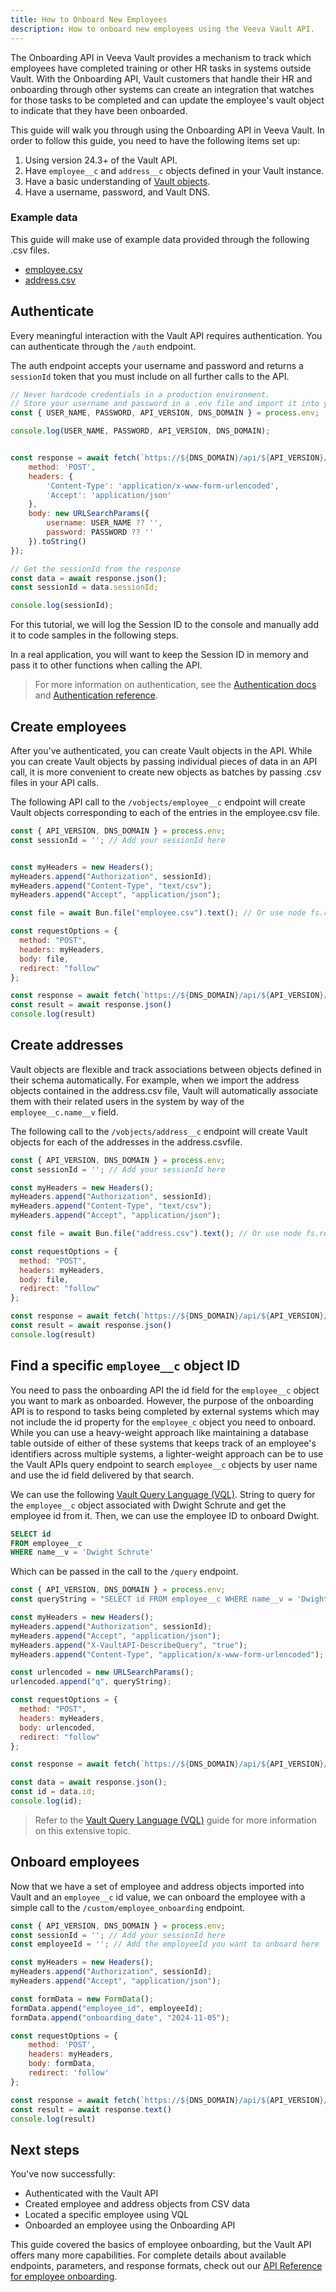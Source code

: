 ```yaml
---
title: How to Onboard New Employees
description: How to onboard new employees using the Veeva Vault API.
---
```


The Onboarding API in Veeva Vault provides a mechanism to track which employees have completed training or other HR tasks in systems outside Vault. With the Onboarding API, Vault customers that handle their HR and onboarding through other systems can create an integration that watches for those tasks to be completed and can update the employee's vault object to indicate that they have been onboarded.

This guide will walk you through using the Onboarding API in Veeva Vault. In order to follow this guide, you need to have the following items set up:

1. Using version 24.3+ of the Vault API.
2. Have `employee__c` and `address__c` objects defined in your Vault instance.
3. Have a basic understanding of [Vault objects](https://platform.veevavault.help/en/lr/15298/).
4. Have a username, password, and Vault DNS.

### Example data
This guide will make use of example data provided through the following .csv files.
- [employee.csv](/employee.csv)
- [address.csv](/address.csv)

<Steps>
<Step> 
 
## Authenticate
Every meaningful interaction with the Vault API requires authentication. You can authenticate through the `/auth` endpoint.

The auth endpoint accepts your username and password and returns a `sessionId` token that you must include on all further calls to the API.

```js
// Never hardcode credentials in a production environment.
// Store your username and password in a .env file and import it into your application using the process.env value.
const { USER_NAME, PASSWORD, API_VERSION, DNS_DOMAIN } = process.env; 

console.log(USER_NAME, PASSWORD, API_VERSION, DNS_DOMAIN);


const response = await fetch(`https://${DNS_DOMAIN}/api/${API_VERSION}/auth`, {
	method: 'POST',
	headers: {
		'Content-Type': 'application/x-www-form-urlencoded',
		'Accept': 'application/json'
	},
	body: new URLSearchParams({
		username: USER_NAME ?? '',
		password: PASSWORD ?? ''
	}).toString()
});

// Get the sessionId from the response
const data = await response.json();
const sessionId = data.sessionId;

console.log(sessionId);
```
For this tutorial, we will log the Session ID to the console and manually add it to code samples in the following steps. 

In a real application, you will want to keep the Session ID in memory and pass it to other functions when calling the API. 

> For more information on authentication, see the [Authentication docs](https://developer.veevavault.com/docs/#authentication) and [Authentication reference](https://developer.veevavault.com/api/24.2/#authentication).


</Step>
 
<Step>
 
## Create employees
After you've authenticated, you can create Vault objects in the API. While you can create Vault objects by passing individual pieces of data in an API call, it is more convenient to create new objects as batches by passing .csv files in your API calls.

The following API call to the `/vobjects/employee__c` endpoint will create Vault objects corresponding to each of the entries in the employee.csv file.

```js
const { API_VERSION, DNS_DOMAIN } = process.env;
const sessionId = ''; // Add your sessionId here


const myHeaders = new Headers();
myHeaders.append("Authorization", sessionId);
myHeaders.append("Content-Type", "text/csv");
myHeaders.append("Accept", "application/json");

const file = await Bun.file("employee.csv").text(); // Or use node fs.readFileSync("employee.csv", "utf8")

const requestOptions = {
  method: "POST",
  headers: myHeaders,
  body: file,
  redirect: "follow"
};

const response = await fetch(`https://${DNS_DOMAIN}/api/${API_VERSION}/vobjects/employee__c`, requestOptions)
const result = await response.json()
console.log(result)
```

 
</Step>

<Step>

## Create addresses
Vault objects are flexible and track associations between objects defined in their schema automatically. For example, when we import the address objects contained in the address.csv file, Vault will automatically associate them with their related users in the system by way of the `employee__c.name__v` field.

The following call to the `/vobjects/address__c` endpoint will create Vault objects for each of the addresses in the address.csvfile.

```js
const { API_VERSION, DNS_DOMAIN } = process.env;
const sessionId = ''; // Add your sessionId here

const myHeaders = new Headers();
myHeaders.append("Authorization", sessionId);
myHeaders.append("Content-Type", "text/csv");
myHeaders.append("Accept", "application/json");

const file = await Bun.file("address.csv").text(); // Or use node fs.readFileSync("employee.csv", "utf8")

const requestOptions = {
  method: "POST",
  headers: myHeaders,
  body: file,
  redirect: "follow"
};

const response = await fetch(`https://${DNS_DOMAIN}/api/${API_VERSION}/vobjects/address__c`, requestOptions)
const result = await response.json()
console.log(result)
```


</Step>

<Step>

## Find a specific `employee__c` object ID
You need to pass the onboarding API the id field for the `employee__c` object you want to mark as onboarded. However, the purpose of the onboarding API is to respond to tasks being completed by external systems which may not include the id property for the `employee_c` object you need to onboard. While you can use a heavy-weight approach like maintaining a database table outside of either of these systems that keeps track of an employee's identifiers across multiple systems, a lighter-weight approach can be to use the Vault APIs query endpoint to search `employee__c` objects by user name and use the id field delivered by that search.

We can use the following [Vault Query Language (VQL)](https://developer.veevavault.com/vql/).  String to query for the `employee__c` object associated with Dwight Schrute and get the employee id from it. Then, we can use the employee ID to onboard Dwight.

```sql
SELECT id
FROM employee__c
WHERE name__v = 'Dwight Schrute'
```

Which can be passed in the call to the `/query` endpoint.

```js
const { API_VERSION, DNS_DOMAIN } = process.env;
const queryString = "SELECT id FROM employee__c WHERE name__v = 'Dwight Schrute'";

const myHeaders = new Headers();
myHeaders.append("Authorization", sessionId);
myHeaders.append("Accept", "application/json");
myHeaders.append("X-VaultAPI-DescribeQuery", "true");
myHeaders.append("Content-Type", "application/x-www-form-urlencoded");

const urlencoded = new URLSearchParams();
urlencoded.append("q", queryString);

const requestOptions = {
  method: "POST",
  headers: myHeaders,
  body: urlencoded,
  redirect: "follow"
};

const response = await fetch(`https://${DNS_DOMAIN}/api/${API_VERSION}/query`, requestOptions);

const data = await response.json();
const id = data.id;
console.log(id);

```

> Refer to the [Vault Query Language (VQL)](https://developer.veevavault.com/vql/) guide for more information on this extensive topic. 

</Step>

<Step>

## Onboard employees
Now that we have a set of employee and address objects imported into Vault and an `employee__c` id value, we can onboard the employee with a simple call to the `/custom/employee_onboarding` endpoint.

```js
const { API_VERSION, DNS_DOMAIN } = process.env;
const sessionId = ''; // Add your sessionId here
const employeeId = ''; // Add the employeeId you want to onboard here

const myHeaders = new Headers();
myHeaders.append("Authorization", sessionId);
myHeaders.append("Accept", "application/json");

const formData = new FormData();
formData.append("employee_id", employeeId);
formData.append("onboarding_date", "2024-11-05");

const requestOptions = {
    method: 'POST',
    headers: myHeaders,
    body: formData,
    redirect: 'follow'
};

const response = await fetch(`https://${DNS_DOMAIN}/api/${API_VERSION}/custom/employee_onboarding`, requestOptions);
const result = await response.text()
console.log(result)
```

</Step>

</Steps>

## Next steps
You've now successfully:
- Authenticated with the Vault API
- Created employee and address objects from CSV data
- Located a specific employee using VQL
- Onboarded an employee using the Onboarding API

This guide covered the basics of employee onboarding, but the Vault API offers many more capabilities. For complete details about available endpoints, parameters, and response formats, check out our [API Reference for employee onboarding](/onboard-employee).

